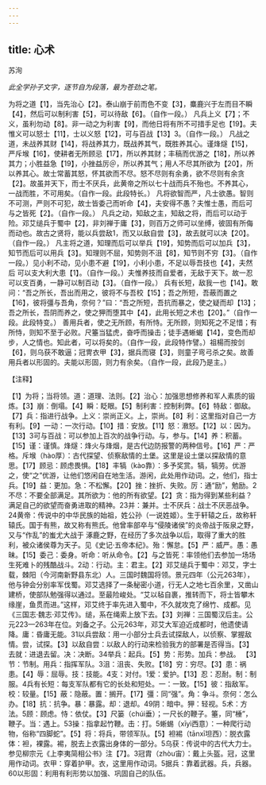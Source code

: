 ```yaml
---
---
---
```

title: 心术
---



苏洵

*此全学孙子文字，逐节自为段落，最为苍劲之笔。*

为将之道【1】，当先治心【2】。泰山崩于前而色不变【3】，麋鹿兴于左而目不瞬【4】，然后可以制利害【5】，可以待敌【6】。（自作一段。）
凡兵上义【7】；不义，虽利勿动【8】。非一动之为利害【9】，而他日将有所不可措手足也【19】。夫惟义可以怒士【11】，士以义怒【12】，可与百战【13】3。（自作一段。）
凡战之道，未战养其财【14】，将战养其力，既战养其气，既胜养其心。谨烽燧【15】，严斥堠【16】，使耕者无所顾忌【17】，所以养其财；丰稿而优游之【18】，所以养其力；小胜益急【19】，小挫益厉＠，所以养其气；用人不尽其所欲为【20】，所以养其心。故士常蓄其怒，怀其欲而不尽。怒不尽则有余勇，欲不尽则有余贪【2】。故虽并天下，而士不厌兵，此黄帝之所以七十战而兵不殆也。不养其心，一战而胜，不可用矣。（自作一段。此段特长。）
凡将欲智而严，凡士欲愚。智则不可测，严则不可犯，故士皆委己而听命【4】，夫安得不愚？夫惟士愚，而后可与之皆死【2】。（自作一段。）
凡兵之动，知敌之主，知敌之将，而后可以动于险。邓艾缒兵于蜀中【2】，非刘禅于庸【3】，则百万之师可以坐缚，彼固有所侮而动也。故古之贤将，能以兵尝敌1，而又以敌自尝【3】，故去就可以决【20】。（自作一段。）
凡主将之道，知理而后可以举兵【19】，知势而后可以加兵【3】，知节而后可以用兵【3】。知理则不屈，知势则不沮【8】，知节则不穷【3】。（自作一段。）见小利不动，见小患不避【19】，小利小患，不足以辱吾技也【4】，夫然后
可以支大利大患【1】。（自作一段。）夫惟养技而自爱者，无敌于天下。故一忍可以支百勇，一静可以制百动【3】。（自作一段。）
兵有长短，敌我一也【14】。敢问：“吾之所长，吾出而用之，彼将不与吾校【15】；吾之所短，吾蔽而置之【16】，彼将彊与吾角，奈何？”曰：“吾之所短，吾抗而暴之，使之疑而却【13】；吾之所长，吾阴而养之，使之狎而堕其中【4】，此用长短之术也【20】。”（自作一段。此段特变。）
善用兵者，使之无所顾，有所恃。无所顾，则知死之不足惜；有所恃，则知不至于必败。尺箠当猛虎，奋呼而操击；徒手遇蜥蝎【14】，变色而却步，人之情也。知此者，可以将矣的。（自作一段，此段特作譬。）祖楊而按剑【6】，则乌获不敢逼；冠冑衣甲【3】，据兵而寝【3】，则童子弯弓杀之矣。故善用兵者以形固的。夫能以形固，则力有余矣。（自作一段，此段乃是主。）

【注释】

【1】为将；当将领。道：道理、法则。【2】治心：加强思想修养和军人素质的锻炼。【3】崩：倒塌。【4】瞬：眨眼。【5】制利害：控制利弊。【6】特敌：御敌。【7】兵：指进行战争。上义：崇尚正义。上，崇尚。【8】利：这里指对自己一方有利。【9】一动：一次行动。【10】措：安放。【11】怒：漖怒。【12】以：因为。【13】3可与百战：可以参加上百次的战争行动。与，参与。【14】养：积蓄。【15】谨：谨慎。烽燧：烽火与烽烟，是古代边防报警的两种信号。【16】严：严格。斥堠（hào厚）：古代探望、侦察敌情的土堡。这里是设土堡以探敌情的意思。【17】顾忌：顾虑畏惧。【18】丰犒（kào靠）：多予奖赏。犒，犒劳。优游之，使“之”优游，让他们悠闲自在地生活。游闲，此处用作动词。之，他们，指士兵。【19】益：更加。急：不松懈。【20】挫：挫折、失败。厉：通“励”，勉励。2不尽：不要全部满足。其所欲为：他的所有欲望。【2】贪：指为得到某些利益？满足自己的欲望而奋勇进取的精神。23并：兼并。士不厌兵：战士不厌恶战争。24黄帝：传说中的中华民族的始祖，姓公孙（一说姓姬）。生于轩辕之丘，故称轩辕氏。国于有熊，故又称有熊氏。他曾率部卒与“侵陵诸侯”的炎帝战于阪泉之野，又与“作乱”的蚩尤大战于
涿鹿之野，在经历了多次战争以后，取得了重大的胜利，被众诸侯尊为天子。见《史记·五帝本纪》。殆：懈怠。【5】严：威严。愚：愚昧。【15】委己：委身。听命：听从命令。【2】与之皆死：率领他们去参加一场场生死难卜的残酷战斗。2动：行动。主：君主。【2】邓艾缒兵于蜀中：邓艾，字士载，棘阳（今河南新野县东北）人。三国时魏国将领。景元四年（公元263年），他与钟会分别率军伐蜀。邓艾选择了一条秘密小道，行无人之地七百余里，又凿山建桥，使部队勉强得以通过。至最险峻处。“艾以毡自裹，推转而下，将士皆攀木缘崖，鱼贯而进。”这样，邓艾终于率先进入蜀中，不久就攻克了绵竹、成都。见《三国志·魏志·邓艾传》。缒，系在绳索上放下去。【3】刘禅：三国蜀汉后主。公元223—263年在位。刘备之子。公元263年，邓艾大军迫近成都时，他遗使请降。庸：昏庸无能。31以兵尝敌：用一小部分士兵去试探敌人，以侦察、掌握敌情。尝，试探。【3】以敌自尝：以敌人的行动来检验我方的部署是否得当。【3】去就：进退去留。决：决断。34举兵：起兵。【5】势：形势。加兵：参战。
【3】节：节制。用兵：指挥军队。3沮：沮丧、失败。【18】穷：穷尽。【3】患：祸患。【4】辱：屈辱。技：技能。4支：对付。1爱：爱护。【13】忍：忍耐。制：制服。4兵有长短：每支军队都有它的长处和短处。一：一致。【15】彼：指敌军。校：较量。【15】蔽：隐蔽。置：搁开。【17】彊：同“强”。角：争斗。奈何：怎么办。【18】抗：抗争。暴：暴露。却：退却。49阴：暗中。狎：轻视。5术：方法。5顾：顾虑。恃：依仗。【3】尺篓（chúi垂）；一尺长的鞭子。箠，同“棰”，鞭子。当：遇上。53操：指拿起竹鞭。击：打。5蜥蜴（xīyì西意）：一种爬行动物，俗称“四脚蛇”。【5】将：将兵，带领军队。【5】袒裼（tānxī坦西）：脱衣露体：袒，裸露。裼，脱去上衣露出身体的一部分。5乌获：传说中的古代大力士。参见柳宗元《上李夷简相公书》注【7】。3冠胄（zhòu宙）：戴上头盔。冠，这里用作动词。衣甲：穿着护甲。衣，这里用作动词。5据兵：靠着武器。兵，兵器。60以形固：利用有利形势以加强、巩固自己的队伍。